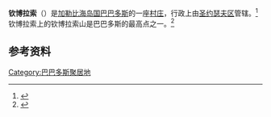 {{coord|13|12|N|59|33|W|display=title|region:BB_type:city}}
'''钦博拉索'''（{{lang-en|Chimborazo}}）是[[加勒比海|加勒比海]][[岛国|岛国]][[巴巴多斯|巴巴多斯]]的一座[[村庄|村庄]]，行政上由[[聖約瑟夫區_(巴巴多斯)|圣约瑟夫区]]管辖。<ref>{{cite book | last=Watson | first=M.R. | last2=Potter | first2=R.B. | title=Low-cost Housing in Barbados: Evolution Or Social Revolution? | publisher=University of the West Indies Press | year=2001 | isbn=978-976-640-048-4 | url=https://books.google.com/books?id=k2kiaI1lDu8C&pg=PR10 | page=pr10}}</ref>钦博拉索上的钦博拉索山是巴巴多斯的最高点之一。<ref>{{cite book | last=Pariser | first=H.S. | title=The Adventure Guide to Barbados | publisher=Hunter Publishing | series=Adventure Guide to Barbados | year=1990 | isbn=978-1-55650-277-4 | url=https://books.google.com/books?id=Dnz_9zY5KE4C&pg=PA171 | accessdate=2016-06-22 | page=171}}</ref>

== 参考资料 ==
{{reflist}}

{{Barbados-geo-stub}}
[[Category:巴巴多斯聚居地|Category:巴巴多斯聚居地]]